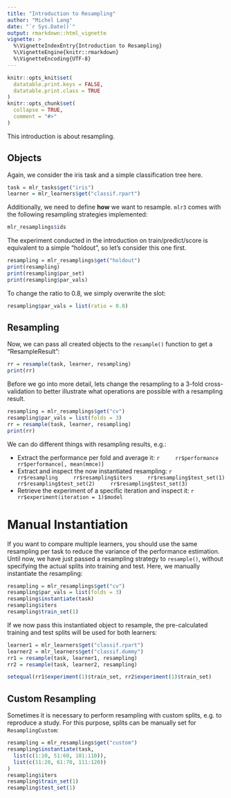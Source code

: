 ```yaml
---
title: "Introduction to Resampling"
author: "Michel Lang"
date: "`r Sys.Date()`"
output: rmarkdown::html_vignette
vignette: >
  %\VignetteIndexEntry{Introduction to Resampling}
  %\VignetteEngine{knitr::rmarkdown}
  %\VignetteEncoding{UTF-8}
---
```


```r
knitr::opts_knit$set(
  datatable.print.keys = FALSE,
  datatable.print.class = TRUE
)
knitr::opts_chunk$set(
  collapse = TRUE,
  comment = "#>"
)
```

This introduction is about resampling.

## Objects

Again, we consider the iris task and a simple classification tree here.
```r
task = mlr_tasks$get("iris")
learner = mlr_learners$get("classif.rpart")
```

Additionally, we need to define **how** we want to resample. `mlr3` comes with the following resampling strategies implemented:
```r
mlr_resamplings$ids
```
The experiment conducted in the introduction on train/predict/score is equivalent to a simple "holdout", so let's consider this one first.
```r
resampling = mlr_resamplings$get("holdout")
print(resampling)
print(resampling$par_set)
print(resampling$par_vals)
```
To change the ratio to $0.8$, we simply overwrite the slot:
```r
resampling$par_vals = list(ratio = 0.8)
```

## Resampling

Now, we can pass all created objects to the `resample()` function to get a "ResampleResult":

```r
rr = resample(task, learner, resampling)
print(rr)
```

Before we go into more detail, lets change the resampling to a 3-fold cross-validation to better illustrate what operations are possible with a resampling result.
```r
resampling = mlr_resamplings$get("cv")
resampling$par_vals = list(folds = 3)
rr = resample(task, learner, resampling)
print(rr)
```

We can do different things with resampling results, e.g.:

* Extract the performance per fold and average it:
    ```r
    rr$performance
    rr$performance[, mean(mmce)]
    ```
* Extract and inspect the now instantiated resampling:
    ```r
    rr$resampling
    rr$resampling$iters
    rr$resampling$test_set(1)
    rr$resampling$test_set(2)
    rr$resampling$test_set(3)
    ```
* Retrieve the experiment of a specific iteration and inspect it:
    ```r
    rr$experiment(iteration = 1)$model
    ```

# Manual Instantiation

If you want to compare multiple learners, you should use the same resampling per task to reduce the variance of the performance estimation.
Until now, we have just passed a resampling strategy to `resample()`, without specifying the actual splits into training and test.
Here, we manually instantiate the resampling:

```r
resampling = mlr_resamplings$get("cv")
resampling$par_vals = list(folds = 3)
resampling$instantiate(task)
resampling$iters
resampling$train_set(1)
```
If we now pass this instantiated object to resample, the pre-calculated training and test splits will be used for both learners:
```r
learner1 = mlr_learners$get("classif.rpart")
learner2 = mlr_learners$get("classif.dummy")
rr1 = resample(task, learner1, resampling)
rr2 = resample(task, learner2, resampling)

setequal(rr1$experiment(1)$train_set, rr2$experiment(1)$train_set)
```

## Custom Resampling

Sometimes it is necessary to perform resampling with custom splits, e.g. to reproduce a study.
For this purpose, splits can be manually set for `ResamplingCustom`:
```r
resampling = mlr_resamplings$get("custom")
resampling$instantiate(task,
  list(c(1:10, 51:60, 101:110)),
  list(c(11:20, 61:70, 111:120))
)
resampling$iters
resampling$train_set(1)
resampling$test_set(1)
```
